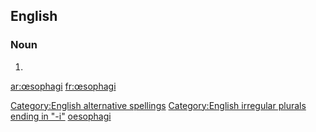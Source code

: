 ==English==

===Noun===
{{en-plural noun}}

# {{plural of|{{l|en|œsophagus}}}}

[[Category:English alternative spellings]]
[[Category:English irregular plurals ending in "-i"]]
[[Category:English terms spelled with Œ|oesophagi]]

[[ar:œsophagi]]
[[fr:œsophagi]]